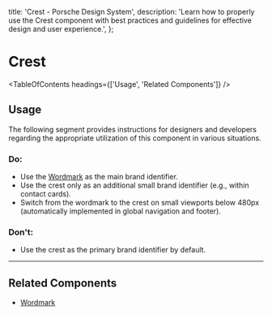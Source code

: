 
  title: 'Crest - Porsche Design System',
  description:
    'Learn how to properly use the Crest component with best practices and guidelines for effective design and user experience.',
};

# Crest <ComponentStatus tagName="p-crest"></ComponentStatus>

<TableOfContents headings={['Usage', 'Related Components']} />

## Usage

The following segment provides instructions for designers and developers regarding the appropriate utilization of this
component in various situations.

### Do:

- Use the [Wordmark](/components/wordmark/) as the main brand identifier.
- Use the crest only as an additional small brand identifier (e.g., within contact cards).
- Switch from the wordmark to the crest on small viewports below 480px (automatically implemented in global navigation
  and footer).

### Don't:

- Use the crest as the primary brand identifier by default.

---

## Related Components

- [Wordmark](/components/wordmark/)
